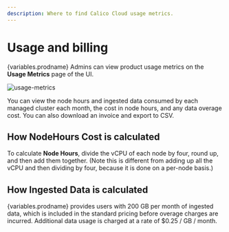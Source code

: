 ```yaml
---
description: Where to find Calico Cloud usage metrics.
---
```



# Usage and billing

{variables.prodname} Admins can view product usage metrics on the **Usage Metrics** page of the UI.

![usage-metrics](/img/calico-cloud/usage-metrics.png)

You can view the node hours and ingested data consumed by each managed cluster each month, the cost in node hours, and any data overage cost. You can also download an invoice and export to CSV.

## How NodeHours Cost is calculated

To calculate **Node Hours**, divide the vCPU of each node by four, round up, and then add them together. (Note this is different from adding up all the vCPU and then dividing by four, because it is done on a per-node basis.)

## How Ingested Data is calculated

{variables.prodname} provides users with 200 GB per month of ingested data, which is included in the standard pricing before overage charges are incurred. Additional data usage is charged at a rate of $0.25 / GB / month.

